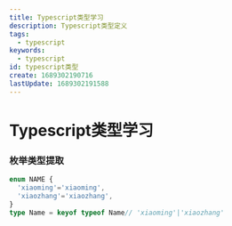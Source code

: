 ```yaml
---
title: Typescript类型学习
description: Typescript类型定义
tags:
  - typescript
keywords:
  - typescript
id: typescript类型
create: 1689302190716
lastUpdate: 1689302191588
---
```

# Typescript类型学习

### 枚举类型提取
```ts
enum NAME {
  'xiaoming'='xiaoming',
  'xiaozhang'='xiaozhang',
}
type Name = keyof typeof Name// 'xiaoming'|'xiaozhang'
```
